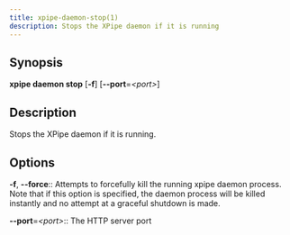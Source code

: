 ```yaml
---
title: xpipe-daemon-stop(1)
description: Stops the XPipe daemon if it is running
---
```


## Synopsis

**xpipe daemon stop** [**-f**] [**--port**=_&lt;port>_]


## Description

Stops the XPipe daemon if it is running.


## Options

**-f**, **--force**::
  Attempts to forcefully kill the running xpipe daemon process. Note that if this option is specified, the daemon process will be killed instantly and no attempt at a graceful shutdown is made.

**--port**=_&lt;port>_::
  The HTTP server port
